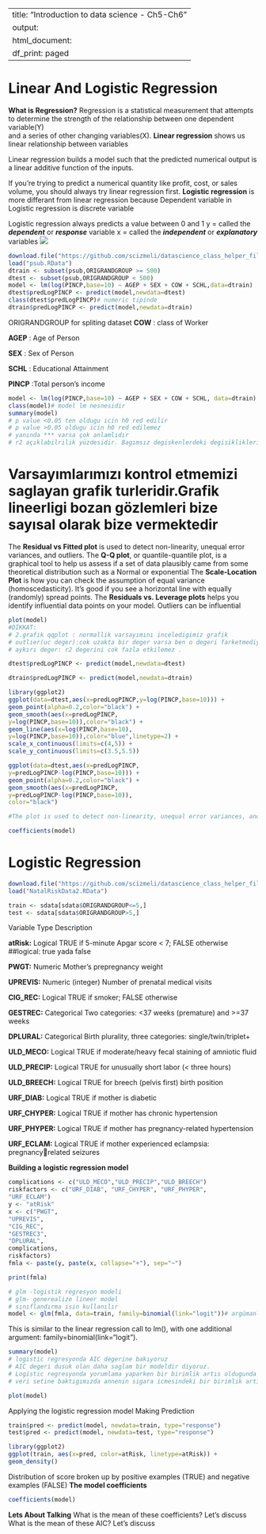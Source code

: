 
---
title: "Introduction to data science - Ch5-Ch6"
output:
  html_document:
    df_print: paged
---
# Linear And Logistic Regression
__What is Regression?__
Regression is a statistical measurement that attempts to determine the strength of the relationship between one dependent variable(Y)  
and a series of other changing variables(X).
__Linear regression__ shows us linear relationship between variables

Linear regression builds a model such that the predicted numerical output is a linear
additive function of the inputs.

 If you’re trying to predict a numerical quantity like profit, cost, or sales volume, you should always 
 try linear regression first.
**Logistic regression** is more differant from linear regression because Dependent variable in Logistic regression is discrete variable 

Logistic regression always predicts a value between 0 and 1
y = called the __*dependent*__ or __*response*__ variable
x = called the __*independent*__ or __*explanatory*__ variables
![](https://raw.githubusercontent.com/scizmeli/datascience_class_helper_files/master/regression.PNG)
```r
download.file("https://github.com/scizmeli/datascience_class_helper_files/raw/master/psub.RData", "psub.RData")
load("psub.RData")
dtrain <- subset(psub,ORIGRANDGROUP >= 500)
dtest <- subset(psub,ORIGRANDGROUP < 500)
model <- lm(log(PINCP,base=10) ~ AGEP + SEX + COW + SCHL,data=dtrain)
dtest$predLogPINCP <- predict(model,newdata=dtest)
class(dtest$predLogPINCP)# numeric tipinde 
dtrain$predLogPINCP <- predict(model,newdata=dtrain)
```
ORIGRANDGROUP for spliting dataset
**COW** : class of Worker

**AGEP** : Age of Person

**SEX** : Sex of Person

**SCHL** : Educational Attainment

**PINCP** :Total person's income
```r
model <- lm(log(PINCP,base=10) ~ AGEP + SEX + COW + SCHL, data=dtrain)
class(model)# model lm nesnesidir
summary(model)
# p value <0.05 ten oldugu icin h0 red edilir
# p value >0.05 oldugu icin h0 red edilemez
# yanında *** varsa çok anlamlıdır
# r2 açıklabilrilik yüzdesidir. Bagımsız degiskenlerdeki degisikliklerin bagımslı degiskendeki açıklama basarısıdır

```
# Varsayımlarımızı kontrol etmemizi saglayan grafik turleridir.Grafik lineerligi bozan gözlemleri bize sayısal olarak bize vermektedir
The **Residual vs Fitted plot** is used to detect non-linearity, unequal error variances, and outliers.
The **Q-Q plot**, or quantile-quantile plot, is a graphical tool to help us assess if a set of data plausibly came from some theoretical distribution such as a Normal or exponential
The **Scale-Location Plot** is how you can check the assumption of equal variance (homoscedasticity). It's good if you see a horizontal line with equally (randomly) spread points.
The **Residuals vs. Leverage plots** helps you identify influential data points on your model. Outliers can be influential
```r
plot(model)
#DİKKAT:
# 2.grafik qqplot : normallik varsayımını inceledigimiz grafik
# outlier(uc deger):cok uzakta bir deger varsa ben o degeri farketmediysem .modelimin dogrultusunda cok kucuk yada cok buyuk deger r2 yi büyük olcude etkiler.outlier r2 yi çok etkiler
# aykırı deger: r2 degerini cok fazla etkilemez .
```
```r
dtest$predLogPINCP <- predict(model,newdata=dtest)
```
```r
dtrain$predLogPINCP <- predict(model,newdata=dtrain)
```
```r
library(ggplot2)
ggplot(data=dtest,aes(x=predLogPINCP,y=log(PINCP,base=10))) +
geom_point(alpha=0.2,color="black") +
geom_smooth(aes(x=predLogPINCP,
y=log(PINCP,base=10)),color="black") +
geom_line(aes(x=log(PINCP,base=10),
y=log(PINCP,base=10)),color="blue",linetype=2) +
scale_x_continuous(limits=c(4,5)) +
scale_y_continuous(limits=c(3.5,5.5))
```
```r
ggplot(data=dtest,aes(x=predLogPINCP,
y=predLogPINCP-log(PINCP,base=10))) +
geom_point(alpha=0.2,color="black") +
geom_smooth(aes(x=predLogPINCP,
y=predLogPINCP-log(PINCP,base=10)),
color="black")

#The plot is used to detect non-linearity, unequal error variances, and outliers.
```
```r
coefficients(model)
```
# Logistic Regression
```r
download.file("https://github.com/scizmeli/datascience_class_helper_files/raw/master/NatalRiskData2.RData", "NatalRiskData2.RData")
load("NatalRiskData2.RData")
```
```r
train <- sdata[sdata$ORIGRANDGROUP<=5,]
test <- sdata[sdata$ORIGRANDGROUP>5,]
```
Variable         Type         Description

**atRisk:**     Logical       TRUE if 5-minute Apgar score < 7; FALSE otherwise  ##logical: true yada false

**PWGT:**       Numeric       Mother’s prepregnancy weight
 
**UPREVIS:**    Numeric       (integer) Number of prenatal medical visits

**CIG_REC:**    Logical       TRUE if smoker; FALSE otherwise
 
**GESTREC:**    Categorical   Two categories: <37 weeks (premature) and >=37 weeks

**DPLURAL:**    Categorical   Birth plurality, three categories: single/twin/triplet+

**ULD_MECO:**   Logical       TRUE if moderate/heavy fecal staining of amniotic fluid

**ULD_PRECIP:** Logical      TRUE for unusually short labor (< three hours)

**ULD_BREECH:** Logical      TRUE for breech (pelvis first) birth position

**URF_DIAB:**   Logical      TRUE if mother is diabetic

**URF_CHYPER:** Logical      TRUE if mother has chronic hypertension

**URF_PHYPER:** Logical      TRUE if mother has pregnancy-related hypertension

**URF_ECLAM:**  Logical      TRUE if mother experienced eclampsia: pregnancyrelated seizures

**Building a logistic regression model**
```r
complications <- c("ULD_MECO","ULD_PRECIP","ULD_BREECH")
riskfactors <- c("URF_DIAB", "URF_CHYPER", "URF_PHYPER",
"URF_ECLAM")
y <- "atRisk"
x <- c("PWGT",
"UPREVIS",
"CIG_REC",
"GESTREC3",
"DPLURAL",
complications,
riskfactors)
fmla <- paste(y, paste(x, collapse="+"), sep="~")
```
```r
print(fmla)
```
```r
# glm -logistik regresyon modeli
# glm- generealize lineer model
# sınıflandırma isin kullanılır
model <- glm(fmla, data=train, family=binomial(link="logit"))# argümanlarını girmemiz gerekir
```
This is similar to the linear regression call to lm(), with one additional argument:
family=binomial(link="logit").
```r
summary(model)
# logistic regresyonda AIC degerine bakıyoruz
# AIC degeri dusuk olan daha saglam bir modeldir diyoruz.
# Logistic regresyonda yorumlama yaparken bir birimlik artıs oldugunda y de bir birimlik artıs oluyo diye yorum yapamayız. odds degerine bakmalıyız.
# veri setine baktıgımızda annenin sigara icmesindeki bir birimlik artıs bebegin riske girme oranı artar diye bir yorum yapılamaz.
```
```r
plot(model)
```
Applying the logistic regression model
Making Prediction
```r
train$pred <- predict(model, newdata=train, type="response")
test$pred <- predict(model, newdata=test, type="response")
```
```r
library(ggplot2)
ggplot(train, aes(x=pred, color=atRisk, linetype=atRisk)) +
geom_density()
```
Distribution of score broken up by positive examples (TRUE) and negative examples (FALSE)
**The model coefficients**
```r
coefficients(model)
```
**Lets About Talking**
What is the mean of these coefficients? Let's discuss
What is the mean of these AIC? Let's discuss
